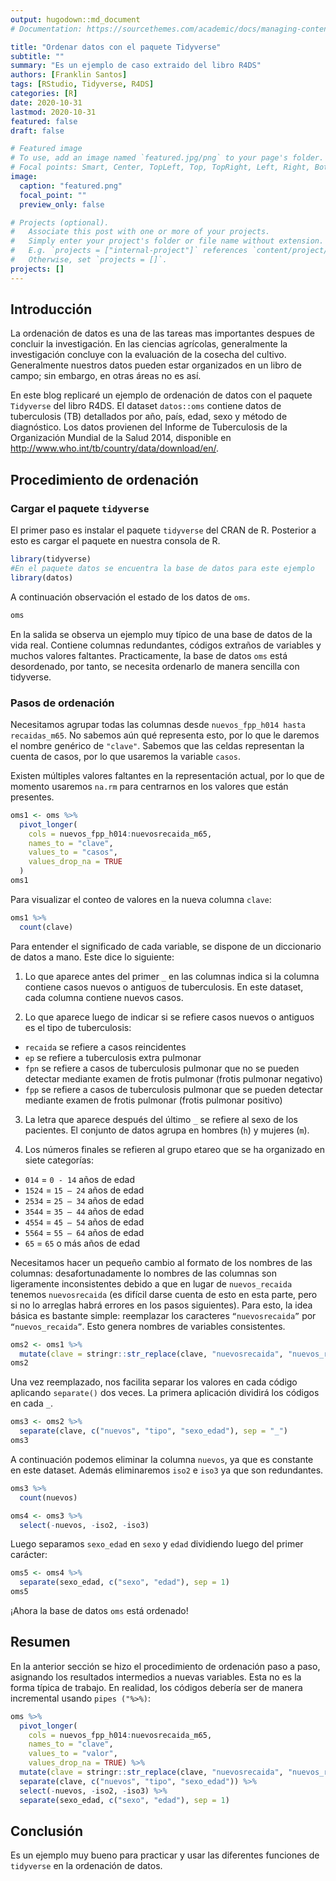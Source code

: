 ```yaml
---
output: hugodown::md_document
# Documentation: https://sourcethemes.com/academic/docs/managing-content/

title: "Ordenar datos con el paquete Tidyverse"
subtitle: ""
summary: "Es un ejemplo de caso extraido del libro R4DS"
authors: [Franklin Santos]
tags: [RStudio, Tidyverse, R4DS]
categories: [R]
date: 2020-10-31
lastmod: 2020-10-31
featured: false
draft: false

# Featured image
# To use, add an image named `featured.jpg/png` to your page's folder.
# Focal points: Smart, Center, TopLeft, Top, TopRight, Left, Right, BottomLeft, Bottom, BottomRight.
image:
  caption: "featured.png"
  focal_point: ""
  preview_only: false

# Projects (optional).
#   Associate this post with one or more of your projects.
#   Simply enter your project's folder or file name without extension.
#   E.g. `projects = ["internal-project"]` references `content/project/deep-learning/index.md`.
#   Otherwise, set `projects = []`.
projects: []
---
```


## Introducción
La ordenación de datos es una de las tareas mas importantes despues de concluir la investigación. En las ciencias agrícolas, generalmente la investigación concluye con la evaluación de la cosecha del cultivo. Generalmente nuestros datos pueden estar organizados en un libro de campo; sin embargo, en otras áreas no es así.

En este blog replicaré un ejemplo de ordenación de datos con el paquete `Tidyverse` del libro R4DS. El dataset `datos::oms` contiene datos de tuberculosis (TB) detallados por año, país, edad, sexo y método de diagnóstico. Los datos provienen del Informe de Tuberculosis de la Organización Mundial de la Salud 2014, disponible en <http://www.who.int/tb/country/data/download/en/>.

## Procedimiento de ordenación
### Cargar el paquete `tidyverse`
El primer paso es instalar el paquete `tidyverse` del CRAN de R. Posterior a esto es cargar el paquete en nuestra consola de R. 

```r
library(tidyverse)
#En el paquete datos se encuentra la base de datos para este ejemplo
library(datos)
```

A continuación observación el estado de los datos de `oms`.

```r
oms
```
En la salida se observa un ejemplo muy típico de una base de datos de la vida real. Contiene columnas redundantes, códigos extraños de variables y muchos valores faltantes. Practicamente, la base de datos `oms` está desordenado, por tanto, se necesita ordenarlo de manera sencilla con tidyverse.

### Pasos de ordenación
Necesitamos agrupar todas las columnas desde `nuevos_fpp_h014 hasta recaidas_m65`. No sabemos aún qué representa esto, por lo que le daremos el nombre genérico de `"clave"`. Sabemos que las celdas representan la cuenta de casos, por lo que usaremos la variable `casos`.

Existen múltiples valores faltantes en la representación actual, por lo que de momento usaremos `na.rm` para centrarnos en los valores que están presentes.

```r
oms1 <- oms %>%
  pivot_longer(
    cols = nuevos_fpp_h014:nuevosrecaida_m65, 
    names_to = "clave", 
    values_to = "casos", 
    values_drop_na = TRUE
  )
oms1
```
Para visualizar el conteo de valores en la nueva columna `clave`:

```r
oms1 %>%
  count(clave)
```
Para entender el significado de cada variable, se dispone de un diccionario de datos a mano. Este dice lo siguiente:

(@)    Lo que aparece antes del primer `_` en las columnas indica si la columna contiene casos nuevos o antiguos de tuberculosis. En este dataset, cada columna contiene nuevos casos.

(@)    Lo que aparece luego de indicar si se refiere casos nuevos o antiguos es el tipo de tuberculosis:

  - `recaida` se refiere a casos reincidentes
  - `ep` se refiere a tuberculosis extra pulmonar
  - `fpn` se refiere a casos de tuberculosis pulmonar que no se pueden detectar mediante examen de frotis pulmonar (frotis pulmonar negativo)
  - `fpp` se refiere a casos de tuberculosis pulmonar que se pueden detectar mediante examen de frotis pulmonar (frotis pulmonar positivo)

(@)    La letra que aparece después del último `_` se refiere al sexo de los pacientes. El conjunto de datos agrupa en hombres (`h`) y mujeres (`m`).

(@)    Los números finales se refieren al grupo etareo que se ha organizado en siete categorías:

* `014` = `0 - 14` años de edad
* `1524` = `15 – 24` años de edad
* `2534` = `25 – 34` años de edad
* `3544` = `35 – 44` años de edad
* `4554` = `45 – 54` años de edad
* `5564` = `55 – 64` años de edad
* `65` = `65` o más años de edad

Necesitamos hacer un pequeño cambio al formato de los nombres de las columnas: desafortunadamente lo nombres de las columnas son ligeramente inconsistentes debido a que en lugar de `nuevos_recaida` tenemos `nuevosrecaida` (es difícil darse cuenta de esto en esta parte, pero si no lo arreglas habrá errores en los pasos siguientes). Para esto, la idea básica es bastante simple: reemplazar los caracteres `“nuevosrecaida”` por `“nuevos_recaida”`. Esto genera nombres de variables consistentes.

```r
oms2 <- oms1 %>%
  mutate(clave = stringr::str_replace(clave, "nuevosrecaida", "nuevos_recaida"))
oms2

```
Una vez reemplazado, nos facilita separar los valores en cada código aplicando `separate()` dos veces. La primera aplicación dividirá los códigos en cada `_`.

```r
oms3 <- oms2 %>%
  separate(clave, c("nuevos", "tipo", "sexo_edad"), sep = "_")
oms3
```
A continuación podemos eliminar la columna `nuevos`, ya que es constante en este dataset. Además eliminaremos `iso2` e `iso3` ya que son redundantes.

```r
oms3 %>%
  count(nuevos)

oms4 <- oms3 %>%
  select(-nuevos, -iso2, -iso3)
```

Luego separamos `sexo_edad` en `sexo` y `edad` dividiendo luego del primer carácter:
```r
oms5 <- oms4 %>%
  separate(sexo_edad, c("sexo", "edad"), sep = 1)
oms5

```

¡Ahora la base de datos `oms` está ordenado!

## Resumen
En la anterior sección se hizo el procedimiento de ordenación paso a paso, asignando los resultados intermedios a nuevas variables. Esta no es la forma típica de trabajo. 
En realidad, los códigos debería ser de manera incremental usando `pipes ("%>%)`:

```r
oms %>%
  pivot_longer(
    cols = nuevos_fpp_h014:nuevosrecaida_m65,
    names_to = "clave", 
    values_to = "valor", 
    values_drop_na = TRUE) %>%
  mutate(clave = stringr::str_replace(clave, "nuevosrecaida", "nuevos_recaida")) %>%
  separate(clave, c("nuevos", "tipo", "sexo_edad")) %>%
  select(-nuevos, -iso2, -iso3) %>%
  separate(sexo_edad, c("sexo", "edad"), sep = 1)
```

## Conclusión
Es un ejemplo muy bueno para practicar y usar las diferentes funciones de `tidyverse` en la ordenación de datos.














